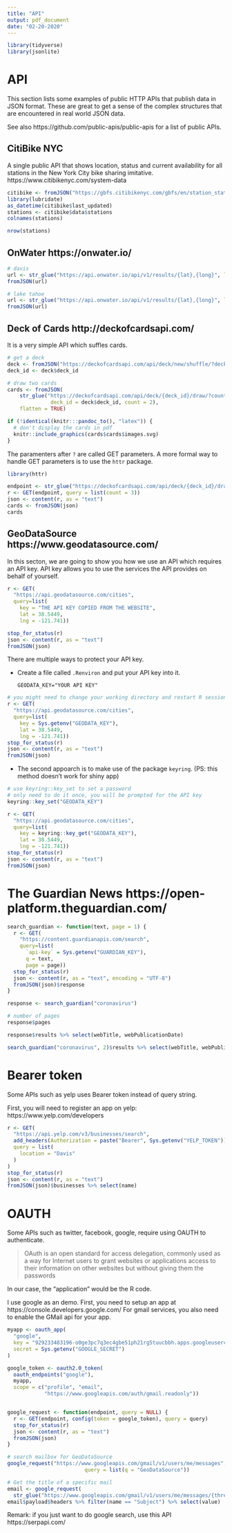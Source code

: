 ```yaml
---
title: "API"
output: pdf_document
date: "02-20-2020"
---
```


```r
library(tidyverse)
library(jsonlite)
```

# API

This section lists some examples of public HTTP APIs that publish data in JSON format. These are great to get a sense of the complex structures that are encountered in real world JSON data.

See also https://github.com/public-apis/public-apis for a list of public APIs.

## CitiBike NYC

A single public API that shows location, status and current availability for all stations in the New York City bike sharing imitative. https://www.citibikenyc.com/system-data


```r
citibike <- fromJSON("https://gbfs.citibikenyc.com/gbfs/en/station_status.json")
library(lubridate)
as_datetime(citibike$last_updated)
stations <- citibike$data$stations
colnames(stations)
```

```r
nrow(stations)
```


## OnWater https://onwater.io/

```r
# davis
url <- str_glue("https://api.onwater.io/api/v1/results/{lat},{long}", lat = 38.54491, long = -121.74052)
fromJSON(url)
```

```r
# lake tahoe
url <- str_glue("https://api.onwater.io/api/v1/results/{lat},{long}", lat = 39.0968, long = -120.0324)
fromJSON(url)
```


## Deck of Cards http://deckofcardsapi.com/

It is a very simple API which suffles cards.

```r
# get a deck
deck <- fromJSON("https://deckofcardsapi.com/api/deck/new/shuffle/?deck_count=1")
deck_id <- deck$deck_id

# draw two cards
cards <- fromJSON(
    str_glue("https://deckofcardsapi.com/api/deck/{deck_id}/draw/?count={count}", 
              deck_id = deck$deck_id, count = 2), 
    flatten = TRUE)

if (!identical(knitr:::pandoc_to(), "latex")) {
  # don't display the cards in pdf
  knitr::include_graphics(cards$cards$images.svg)
}
```

The paramenters after `?` are called GET parameters. A more formal way to handle GET parameters is to use the
`httr` package. 

```r
library(httr)
```


```r
endpoint <- str_glue("https://deckofcardsapi.com/api/deck/{deck_id}/draw/", deck_id = deck$deck_id)
r <- GET(endpoint, query = list(count = 3))
json <- content(r, as = "text")
cards <- fromJSON(json)
cards
```



## GeoDataSource https://www.geodatasource.com/

In this secton, we are going to show you how we use an API which requires an API key. API key allows you to use the services the API provides on behalf of yourself.

```r
r <- GET(
  "https://api.geodatasource.com/cities", 
  query=list(
    key = "THE API KEY COPIED FROM THE WEBSITE",
    lat = 38.5449,
    lng = -121.741))

stop_for_status(r)
json <- content(r, as = "text")
fromJSON(json)
```


There are multiple ways to protect your API key.

- Create a file called `.Renviron` and put your API key into it.

  ```
  GEODATA_KEY="YOUR API KEY"
  ```

```r
# you might need to change your working directory and restart R session to make it work
r <- GET(
  "https://api.geodatasource.com/cities", 
  query=list(
    key = Sys.getenv("GEODATA_KEY"),
    lat = 38.5449,
    lng = -121.741))
stop_for_status(r)
json <- content(r, as = "text")
fromJSON(json)
```

- The second appoarch is to make use of the package `keyring`. (PS: this method doesn't work for shiny app)

```r
# use keyring::key_set to set a password
# only need to do it once, you will be prompted for the API key
keyring::key_set("GEODATA_KEY")
```
```r
r <- GET(
  "https://api.geodatasource.com/cities", 
  query=list(
    key = keyring::key_get("GEODATA_KEY"),
    lat = 38.5449,
    lng = -121.741))
stop_for_status(r)
json <- content(r, as = "text")
fromJSON(json)
```


# The Guardian News https://open-platform.theguardian.com/

```r
search_guardian <- function(text, page = 1) {
  r <- GET(
    "https://content.guardianapis.com/search", 
    query=list(
      `api-key` = Sys.getenv("GUARDIAN_KEY"),
      q = text,
      page = page))
  stop_for_status(r)
  json <- content(r, as = "text", encoding = "UTF-8")
  fromJSON(json)$response
}

response <- search_guardian("coronavirus")
```

```r
# number of pages
response$pages

response$results %>% select(webTitle, webPublicationDate)
```

```r
search_guardian("coronavirus", 2)$results %>% select(webTitle, webPublicationDate)
```


# Bearer token

Some APIs such as yelp uses Bearer token instead of query string.

First, you will need to register an app on yelp: https://www.yelp.com/developers

```r
r <- GET(
  "https://api.yelp.com/v3/businesses/search",
  add_headers(Authorization = paste("Bearer", Sys.getenv("YELP_TOKEN"))),
  query = list(
    location = "Davis"
  )
)
stop_for_status(r)
json <- content(r, as = "text")
fromJSON(json)$businesses %>% select(name)
```

# OAUTH

Some APIs such as twitter, facebook, google, require using OAUTH to authenticate.

> OAuth is an open standard for access delegation, commonly used as a way for Internet users to grant websites or applications access to their information on other websites but without giving them the passwords

In our case, the "application" would be the R code.

I use google as an demo. First, you need to setup an app at https://console.developers.google.com/
For gmail services, you also need to enable the GMail api for your app.

```r
myapp <- oauth_app(
  "google",
  key = "929233483196-o0ge3pc7q3ec4gbe51ph21rg5tuucbbh.apps.googleusercontent.com",
  secret = Sys.getenv("GOOGLE_SECRET")
)

google_token <- oauth2.0_token(
  oauth_endpoints("google"), 
  myapp,
  scope = c("profile", "email", 
            "https://www.googleapis.com/auth/gmail.readonly"))


google_request <- function(endpoint, query = NULL) {
  r <- GET(endpoint, config(token = google_token), query = query)
  stop_for_status(r)
  json <- content(r, as = "text")
  fromJSON(json)
}

# search mailbox for GeoDataSource
google_request("https://www.googleapis.com/gmail/v1/users/me/messages",
                         query = list(q = "GeoDataSource"))

# Get the title of a specific mail
email <- google_request(
  str_glue("https://www.googleapis.com/gmail/v1/users/me/messages/{thread}", thread = "17060c703052bd61"))
email$payload$headers %>% filter(name == "Subject") %>% select(value)
```

Remark: if you just want to do google search, use this API https://serpapi.com/

